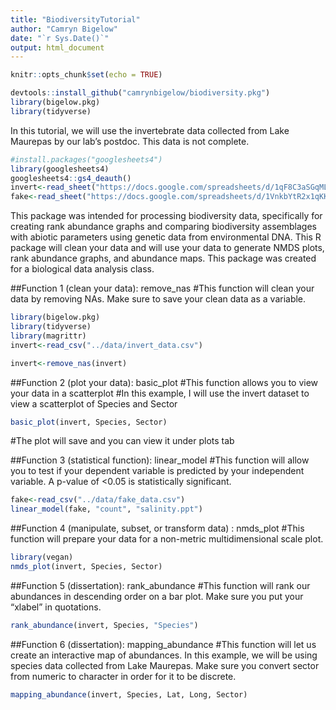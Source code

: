 ```yaml
---
title: "BiodiversityTutorial"
author: "Camryn Bigelow"
date: "`r Sys.Date()`"
output: html_document
---
```


```r
knitr::opts_chunk$set(echo = TRUE)
```

```r
devtools::install_github("camrynbigelow/biodiversity.pkg")
library(bigelow.pkg)
library(tidyverse)
```

In this tutorial, we will use the invertebrate data collected from Lake Maurepas by our lab's postdoc. This data is not complete.

```r
#install.packages("googlesheets4")
library(googlesheets4)
googlesheets4::gs4_deauth()
invert<-read_sheet("https://docs.google.com/spreadsheets/d/1qF8C3aSGqML05NBuKGDH_ReAo4UITNWAvi0d269KIAs/edit?usp=sharing")
fake<-read_sheet("https://docs.google.com/spreadsheets/d/1VnkbYtR2x1qKKU8HcksrMJM8SgW641ICu6IL2nSFFOo/edit?usp=sharing")
```

This package was intended for processing biodiversity data, specifically for creating rank abundance graphs and comparing biodiversity assemblages with abiotic parameters using genetic data from environmental DNA. This R package will clean your data and will use your data to generate NMDS plots, rank abundance graphs, and abundance maps. This package was created for a biological data analysis class.

##Function 1 (clean your data): remove_nas
#This function will clean your data by removing NAs. Make sure to save your clean data as a variable.
```r
library(bigelow.pkg)
library(tidyverse)
library(magrittr)
invert<-read_csv("../data/invert_data.csv")

invert<-remove_nas(invert)
```

##Function 2 (plot your data): basic_plot
#This function allows you to view your data in a scatterplot
#In this example, I will use the invert dataset to view a scatterplot of Species and Sector
```r
basic_plot(invert, Species, Sector)
```
#The plot will save and you can view it under plots tab


##Function 3 (statistical function): linear_model
#This function will allow you to test if your dependent variable is predicted by your independent variable. A p-value of <0.05 is statistically significant.
```r
fake<-read_csv("../data/fake_data.csv")
linear_model(fake, "count", "salinity.ppt")
```



##Function 4 (manipulate, subset, or transform data) : nmds_plot
#This function will prepare your data for a non-metric multidimensional scale plot. 
```r
library(vegan)
nmds_plot(invert, Species, Sector)
```


##Function 5 (dissertation): rank_abundance
#This function will rank our abundances in descending order on a bar plot. Make sure you put your "xlabel" in quotations.
```r
rank_abundance(invert, Species, "Species")
```

##Function 6 (dissertation): mapping_abundance
#This function will let us create an interactive map of abundances. In this example, we will be using species data collected from Lake Maurepas. Make sure you convert sector from numeric to character in order for it to be discrete.
```r
mapping_abundance(invert, Species, Lat, Long, Sector)
```
